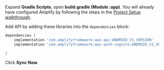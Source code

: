 Expand **Gradle Scripts**, open **build.gradle (Module :app)**. You will already have configured Amplify by following the steps in the [Project Setup walkthrough](/gen1/[platform]/prev/start/project-setup/create-application/).

Add API by adding these libraries into the `dependencies` block:
```groovy
dependencies {
    implementation 'com.amplifyframework:aws-api:ANDROID_V1_VERSION'
    implementation 'com.amplifyframework:aws-auth-cognito:ANDROID_V1_VERSION'

}
```

Click **Sync Now**.

